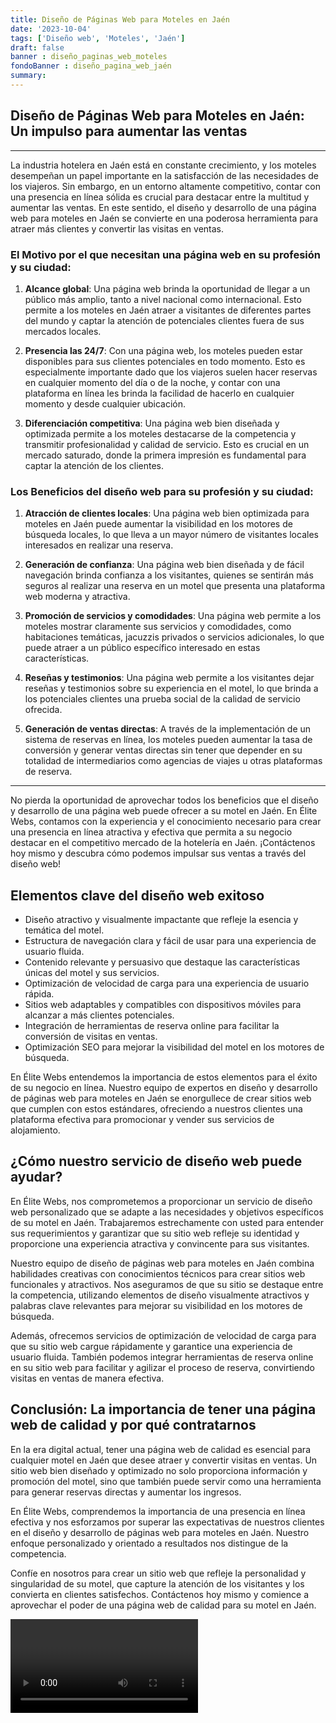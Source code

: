 ```yaml
---
title: Diseño de Páginas Web para Moteles en Jaén
date: '2023-10-04'
tags: ['Diseño web', 'Moteles', 'Jaén']
draft: false
banner : diseño_paginas_web_moteles
fondoBanner : diseño_pagina_web_jaén
summary:   
---
```


## Diseño de Páginas Web para Moteles en Jaén: Un impulso para aumentar las ventas

- - -

La industria hotelera en Jaén está en constante crecimiento, y los moteles desempeñan un papel importante en la satisfacción de las necesidades de los viajeros. Sin embargo, en un entorno altamente competitivo, contar con una presencia en línea sólida es crucial para destacar entre la multitud y aumentar las ventas. En este sentido, el diseño y desarrollo de una página web para moteles en Jaén se convierte en una poderosa herramienta para atraer más clientes y convertir las visitas en ventas.

### El Motivo por el que necesitan una página web en su profesión y su ciudad:

1. **Alcance global**: Una página web brinda la oportunidad de llegar a un público más amplio, tanto a nivel nacional como internacional. Esto permite a los moteles en Jaén atraer a visitantes de diferentes partes del mundo y captar la atención de potenciales clientes fuera de sus mercados locales.

2. **Presencia las 24/7**: Con una página web, los moteles pueden estar disponibles para sus clientes potenciales en todo momento. Esto es especialmente importante dado que los viajeros suelen hacer reservas en cualquier momento del día o de la noche, y contar con una plataforma en línea les brinda la facilidad de hacerlo en cualquier momento y desde cualquier ubicación.

3. **Diferenciación competitiva**: Una página web bien diseñada y optimizada permite a los moteles destacarse de la competencia y transmitir profesionalidad y calidad de servicio. Esto es crucial en un mercado saturado, donde la primera impresión es fundamental para captar la atención de los clientes.

### Los Beneficios del diseño web para su profesión y su ciudad:

1. **Atracción de clientes locales**: Una página web bien optimizada para moteles en Jaén puede aumentar la visibilidad en los motores de búsqueda locales, lo que lleva a un mayor número de visitantes locales interesados en realizar una reserva. 

2. **Generación de confianza**: Una página web bien diseñada y de fácil navegación brinda confianza a los visitantes, quienes se sentirán más seguros al realizar una reserva en un motel que presenta una plataforma web moderna y atractiva.

3. **Promoción de servicios y comodidades**: Una página web permite a los moteles mostrar claramente sus servicios y comodidades, como habitaciones temáticas, jacuzzis privados o servicios adicionales, lo que puede atraer a un público específico interesado en estas características.

4. **Reseñas y testimonios**: Una página web permite a los visitantes dejar reseñas y testimonios sobre su experiencia en el motel, lo que brinda a los potenciales clientes una prueba social de la calidad de servicio ofrecida.

5. **Generación de ventas directas**: A través de la implementación de un sistema de reservas en línea, los moteles pueden aumentar la tasa de conversión y generar ventas directas sin tener que depender en su totalidad de intermediarios como agencias de viajes u otras plataformas de reserva.

- - -

No pierda la oportunidad de aprovechar todos los beneficios que el diseño y desarrollo de una página web puede ofrecer a su motel en Jaén. En Élite Webs, contamos con la experiencia y el conocimiento necesario para crear una presencia en línea atractiva y efectiva que permita a su negocio destacar en el competitivo mercado de la hotelería en Jaén. ¡Contáctenos hoy mismo y descubra cómo podemos impulsar sus ventas a través del diseño web!

<GifSeo />

<Cta />

## Elementos clave del diseño web exitoso

- Diseño atractivo y visualmente impactante que refleje la esencia y temática del motel.
- Estructura de navegación clara y fácil de usar para una experiencia de usuario fluida.
- Contenido relevante y persuasivo que destaque las características únicas del motel y sus servicios.
- Optimización de velocidad de carga para una experiencia de usuario rápida.
- Sitios web adaptables y compatibles con dispositivos móviles para alcanzar a más clientes potenciales.
- Integración de herramientas de reserva online para facilitar la conversión de visitas en ventas.
- Optimización SEO para mejorar la visibilidad del motel en los motores de búsqueda.

En Élite Webs entendemos la importancia de estos elementos para el éxito de su negocio en línea. Nuestro equipo de expertos en diseño y desarrollo de páginas web para moteles en Jaén se enorgullece de crear sitios web que cumplen con estos estándares, ofreciendo a nuestros clientes una plataforma efectiva para promocionar y vender sus servicios de alojamiento.

## ¿Cómo nuestro servicio de diseño web puede ayudar?

En Élite Webs, nos comprometemos a proporcionar un servicio de diseño web personalizado que se adapte a las necesidades y objetivos específicos de su motel en Jaén. Trabajaremos estrechamente con usted para entender sus requerimientos y garantizar que su sitio web refleje su identidad y proporcione una experiencia atractiva y convincente para sus visitantes.

Nuestro equipo de diseño de páginas web para moteles en Jaén combina habilidades creativas con conocimientos técnicos para crear sitios web funcionales y atractivos. Nos aseguramos de que su sitio se destaque entre la competencia, utilizando elementos de diseño visualmente atractivos y palabras clave relevantes para mejorar su visibilidad en los motores de búsqueda.

Además, ofrecemos servicios de optimización de velocidad de carga para que su sitio web cargue rápidamente y garantice una experiencia de usuario fluida. También podemos integrar herramientas de reserva online en su sitio web para facilitar y agilizar el proceso de reserva, convirtiendo visitas en ventas de manera efectiva.

## Conclusión: La importancia de tener una página web de calidad y por qué contratarnos

En la era digital actual, tener una página web de calidad es esencial para cualquier motel en Jaén que desee atraer y convertir visitas en ventas. Un sitio web bien diseñado y optimizado no solo proporciona información y promoción del motel, sino que también puede servir como una herramienta para generar reservas directas y aumentar los ingresos.

En Élite Webs, comprendemos la importancia de una presencia en línea efectiva y nos esforzamos por superar las expectativas de nuestros clientes en el diseño y desarrollo de páginas web para moteles en Jaén. Nuestro enfoque personalizado y orientado a resultados nos distingue de la competencia.

Confíe en nosotros para crear un sitio web que refleje la personalidad y singularidad de su motel, que capture la atención de los visitantes y los convierta en clientes satisfechos. Contáctenos hoy mismo y comience a aprovechar el poder de una página web de calidad para su motel en Jaén.

<Video />

<CtaBot job='Moteles' city='Jaén'/>

<Gmaps query='Jaén+españa+maps' />